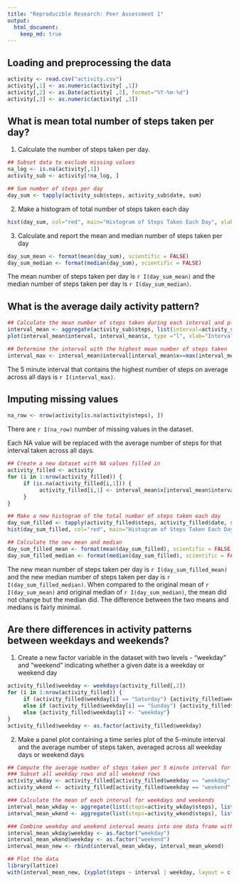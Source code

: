```yaml
---
title: "Reproducible Research: Peer Assessment 1"
output: 
  html_document:
    keep_md: true
---
```



## Loading and preprocessing the data
```r
activity <- read.csv("activity.csv")
activity[,1] <- as.numeric(activity[ ,1])
activity[,2] <- as.Date(activity[ ,2], format="%Y-%m-%d")
activity[,3] <- as.numeric(activity[ ,3])
```

## What is mean total number of steps taken per day?
1. Calculate the number of steps taken per day.
```r
## Subset data to exclude missing values
na_log <- is.na(activity[,1])
activity_sub <- activity[!na_log, ]

## Sum number of steps per day
day_sum <- tapply(activity_sub$steps, activity_sub$date, sum)
```

2. Make a histogram of total number of steps taken each day
``` r
hist(day_sum, col="red", main="Histogram of Steps Taken Each Day", xlab="Steps")
```

3. Calculate and report the mean and median number of steps taken per day
``` r
day_sum_mean <- format(mean(day_sum), scientific = FALSE)
day_sum_median <- format(median(day_sum), scientific = FALSE)
```

The mean number of steps taken per day is `r I(day_sum_mean)` and the median number of steps taken per day is `r I(day_sum_median)`.

## What is the average daily activity pattern?
``` r
## Calculate the mean number of steps taken during each interval and plot
interval_mean <- aggregate(activity_sub$steps, list(interval=activity_sub$interval), mean)
plot(interval_mean$interval, interval_mean$x, type ="l", xlab="Interval", ylab="Steps", main="Average Number of Steps Taken for each 5 minute interval")

## Determine the interval with the highest mean number of steps taken
interval_max <- interval_mean$interval[interval_mean$x==max(interval_mean$x)]
```

The 5 minute interval that contains the highest number of steps on average across all days is `r I(interval_max)`.

## Imputing missing values
``` r
na_row <- nrow(activity[is.na(activity$steps), ])
```

There are `r I(na_row)` number of missing values in the dataset.

Each NA value will be replaced with the average number of steps for that interval taken across all days.

``` r
## Create a new dataset with NA values filled in
activity_filled <- activity
for (i in 1:nrow(activity_filled)) {
     if (is.na(activity_filled[i,1])) {
          activity_filled[i,1] <- interval_mean$x[interval_mean$interval==activity_filled[i,3]]
     }
}

## Make a new histogram of the total number of steps taken each day
day_sum_filled <- tapply(activity_filled$steps, activity_filled$date, sum)
hist(day_sum_filled, col="red", main="Histogram of Steps Taken Each Day", xlab="Steps")

## Calculate the new mean and median
day_sum_filled_mean <- format(mean(day_sum_filled), scientific = FALSE)
day_sum_filled_median <- format(median(day_sum_filled), scientific = FALSE)
```

The new mean number of steps taken per day is `r I(day_sum_filled_mean)` and the new median number of steps taken per day is `r I(day_sum_filled_median)`.  When compared to the original mean of `r I(day_sum_mean)` and original median of `r I(day_sum_median)`, the mean did not change but the median did.  The difference between the two means and medians is fairly minimal.

## Are there differences in activity patterns between weekdays and weekends?
1. Create a new factor variable in the dataset with two levels - "weekday" and "weekend" indicating whether a given date is a weekday or weekend day

``` r
activity_filled$weekday <- weekdays(activity_filled[,2])
for (i in 1:nrow(activity_filled)) {
     if (activity_filled$weekday[i] == "Saturday") {activity_filled$weekday[i] <- "weekend"}
     else if (activity_filled$weekday[i] == "Sunday") {activity_filled$weekday[i] <- "weekend"}
     else {activity_filled$weekday[i] <- "weekday"}
}
activity_filled$weekday <- as.factor(activity_filled$weekday)
```

2. Make a panel plot containing a time series plot of the 5-minute interval and the average number of steps taken, averaged across all weekday days or weekend days

``` r
## Compute the average number of steps taken per 5 minute interval for weekdays and weekends
### Subset all weekday rows and all weekend rows
activity_wkday <- activity_filled[activity_filled$weekday == "weekday", ]
activity_wkend <- activity_filled[activity_filled$weekday == "weekend", ]

### Calculate the mean of each interval for weekdays and weekends
interval_mean_wkday <- aggregate(list(steps=activity_wkday$steps), list(interval=activity_wkday$interval), mean)
interval_mean_wkend <- aggregate(list(steps=activity_wkend$steps), list(interval=activity_wkend$interval), mean)

### Combine weekday and weekend interval means into one data frame with a weekday factor variable
interval_mean_wkday$weekday <- as.factor("weekday")
interval_mean_wkend$weekday <- as.factor("weekend")
interval_mean_new <- rbind(interval_mean_wkday, interval_mean_wkend)

## Plot the data
library(lattice)
with(interval_mean_new, {xyplot(steps ~ interval | weekday, layout = c(1,2), type = "l")})
```
